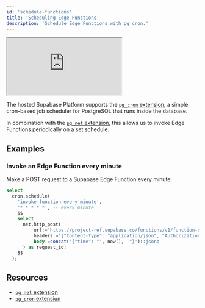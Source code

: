 ```yaml
---
id: 'schedule-functions'
title: 'Scheduling Edge Functions'
description: 'Schedule Edge Functions with pg_cron.'
---
```


<div class="video-container">
  <iframe
    src="https://www.youtube-nocookie.com/embed/-U6DJcjVvGo"
    frameBorder="1"
    allow="accelerometer; autoplay; clipboard-write; encrypted-media; gyroscope; picture-in-picture"
    allowFullScreen
  ></iframe>
</div>

The hosted Supabase Platform supports the [`pg_cron` extension](/docs/guides/database/extensions/pgcron), a simple cron-based job scheduler for PostgreSQL that runs inside the database.

In combination with the [`pg_net` extension](/docs/guides/database/extensions/pgnet), this allows us to invoke Edge Functions periodically on a set schedule.

## Examples

### Invoke an Edge Function every minute

Make a POST request to a Supabase Edge Function every minute:

```sql
select
  cron.schedule(
    'invoke-function-every-minute',
    '* * * * *', -- every minute
    $$
    select
      net.http_post(
          url:='https://project-ref.supabase.co/functions/v1/function-name',
          headers:='{"Content-Type": "application/json", "Authorization": "Bearer YOUR_ANON_KEY"}'::jsonb,
          body:=concat('{"time": "', now(), '"}')::jsonb
      ) as request_id;
    $$
  );
```

## Resources

- [`pg_net` extension](/docs/guides/database/extensions/pgnet)
- [`pg_cron` extension](/docs/guides/database/extensions/pgcron)
